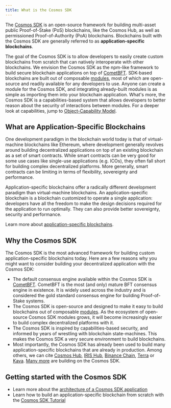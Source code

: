 ```yaml
---
title: What is the Cosmos SDK
---
```


The [Cosmos SDK](https://github.com/cosmos/cosmos-sdk) is an open-source framework for building multi-asset public Proof-of-Stake (PoS) <df value="blockchain">blockchains</df>, like the Cosmos Hub, as well as permissioned Proof-of-Authority (PoA) blockchains. Blockchains built with the Cosmos SDK are generally referred to as **application-specific blockchains**.

The goal of the Cosmos SDK is to allow developers to easily create custom blockchains from scratch that can natively interoperate with other blockchains. We envision the Cosmos SDK as the npm-like framework to build secure blockchain applications on top of [CometBFT](https://github.com/cometbft/cometbft). SDK-based blockchains are built out of composable [modules](/docs/sdk/v0.47//build/building-modules/intro), most of which are open-source and readily available for any developers to use. Anyone can create a module for the Cosmos SDK, and integrating already-built modules is as simple as importing them into your blockchain application. What's more, the Cosmos SDK is a capabilities-based system that allows developers to better reason about the security of interactions between modules. For a deeper look at capabilities, jump to [Object-Capability Model](/docs/sdk/v0.47/advanced/ocap).

## What are Application-Specific Blockchains

One development paradigm in the blockchain world today is that of virtual-machine blockchains like Ethereum, where development generally revolves around building decentralized applications on top of an existing blockchain as a set of smart contracts. While smart contracts can be very good for some use cases like single-use applications (e.g. ICOs), they often fall short for building complex decentralized platforms. More generally, smart contracts can be limiting in terms of flexibility, sovereignty and performance.

Application-specific blockchains offer a radically different development paradigm than virtual-machine blockchains. An application-specific blockchain is a blockchain customized to operate a single application: developers have all the freedom to make the design decisions required for the application to run optimally. They can also provide better sovereignty, security and performance.

Learn more about [application-specific blockchains](./docs/sdk/v0.47/learn/intro/why-app-specific.mdx).

## Why the Cosmos SDK

The Cosmos SDK is the most advanced framework for building custom application-specific blockchains today. Here are a few reasons why you might want to consider building your decentralized application with the Cosmos SDK:

* The default consensus engine available within the Cosmos SDK is [CometBFT](https://github.com/cometbft/cometbft). CometBFT is the most (and only) mature BFT consensus engine in existence. It is widely used across the industry and is considered the gold standard consensus engine for building Proof-of-Stake systems.
* The Cosmos SDK is open-source and designed to make it easy to build blockchains out of composable [modules](/docs/sdk/v0.47/build/modules/modul). As the ecosystem of open-source Cosmos SDK modules grows, it will become increasingly easier to build complex decentralized platforms with it.
* The Cosmos SDK is inspired by capabilities-based security, and informed by years of wrestling with blockchain state-machines. This makes the Cosmos SDK a very secure environment to build blockchains.
* Most importantly, the Cosmos SDK has already been used to build many application-specific blockchains that are already in production. Among others, we can cite [Cosmos Hub](https://hub.cosmos.network), [IRIS Hub](https://irisnet.org), [Binance Chain](https://docs.binance.org/), [Terra](https://terra.money/) or [Kava](https://www.kava.io/). [Many more](https://cosmos.network/ecosystem) are building on the Cosmos SDK.

## Getting started with the Cosmos SDK

* Learn more about the [architecture of a Cosmos SDK application](./docs/sdk/v0.47/learn/intro/sdk-app-architecture.mdx)
* Learn how to build an application-specific blockchain from scratch with the [Cosmos SDK Tutorial](https://cosmos.network/docs/tutorial)
